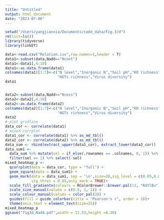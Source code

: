 ```yaml
---
title: "Untitled"
output: html_document
date: "2023-07-06"
---
```




```r
setwd("/Users/yangjianxia/Documents/code_data/Fig.3/d")
rm(list=ls())
library(tidyverse)
library(linkET)

data<-read.csv("Relation.csv",row.names=1,header = T)
data1<-subset(data,Nadd=="Ncont")
data1<-data1[,4:10]
data1<-as.data.frame(data1)
colnames(data1)[1:7]<-c("N level","Inorganic N","Soil pH","KO richness","OTU richness",
                        "HGTs richness","Virus diversity")
data1


data2<-subset(data,Nadd=="Ncess")
data2<-data2[,4:10]
data2<-as.data.frame(data2)
colnames(data2)[1:7]<-c("N level","Inorganic N","Soil pH","KO richness","OTU richness",
                        "HGTs richness","Virus diversity")
data2
# plot gridline
data_cor <- correlate(data1)
# mixed corrplot
data1_cor <- correlate(data1) %>% as_md_tbl()
data2_cor <- correlate(data2) %>% as_md_tbl()
data_sum <- rbind(extract_upper(data1_cor), extract_lower(data2_cor))
data_sum1 <- 
  data_sum %>% mutate(sel = if_else(.rownames == .colnames, 0, 1)) %>% 
  filter(sel == 1) %>% select(-sel)
mixed_heatmap_p <- 
  qcorrplot(data = data_cor, type = "full") +
  geom_square(data = data_sum1) +
  geom_mark(data = data_sum1, sep = '\n',size=20,sig_level = c(0.05,0.01,0.001),
            sig_thres = 0.05,only_mark = TRUE)+
  scale_fill_gradientn(colours = RColorBrewer::brewer.pal(11, "RdYlBu")) +
  scale_size_manual(values = c(0.5, 1, 2)) +
  scale_colour_manual(values = color_pal(3)) +
  guides(fill = guide_colorbar(title = "Pearson's r", order = 3))+
  theme(axis.text = element_text(size=25))
mixed_heatmap_p
ggsave("fig3d_Nadd.pdf",width = 11.53,height =8.38)
```

